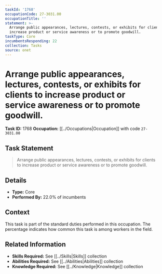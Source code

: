 ```yaml
---
taskId: '1768'
occupationCode: 27-3031.00
occupationTitle: ''
statement: >-
  Arrange public appearances, lectures, contests, or exhibits for clients to
  increase product or service awareness or to promote goodwill.
taskType: Core
incumbentsResponding: 22
collection: Tasks
source: onet
---
```

# Arrange public appearances, lectures, contests, or exhibits for clients to increase product or service awareness or to promote goodwill.

**Task ID:** 1768
**Occupation:** [[../Occupations|Occupation]] with code `27-3031.00`

## Task Statement

> Arrange public appearances, lectures, contests, or exhibits for clients to increase product or service awareness or to promote goodwill.

## Details

- **Type:** Core
- **Performed By:** 22.0% of incumbents

## Context

This task is part of the standard duties performed in this occupation. The percentage indicates how common this task is among workers in the field.

## Related Information

- **Skills Required:** See [[../Skills|Skills]] collection
- **Abilities Required:** See [[../Abilities|Abilities]] collection
- **Knowledge Required:** See [[../Knowledge|Knowledge]] collection
